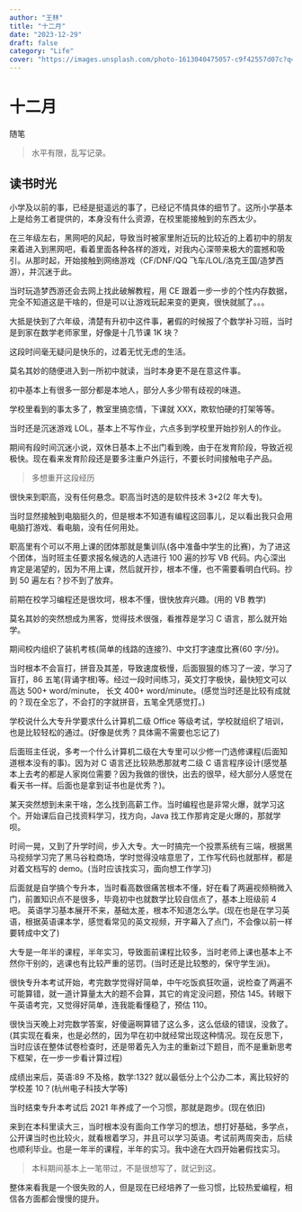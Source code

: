 ```yaml
---
author: "王林"
title: "十二月"
date: "2023-12-29"
draft: false
category: "Life"
cover: "https://images.unsplash.com/photo-1613040475057-c9f42557d07c?q=80&w=1548&auto=format&fit=crop&ixlib=rb-4.0.3&ixid=M3wxMjA3fDB8MHxwaG90by1wYWdlfHx8fGVufDB8fHx8fA%3D%3D" # image path/url
---
```


# 十二月

随笔

> 水平有限，乱写记录。

## 读书时光

小学及以前的事，已经是挺遥远的事了，已经记不情具体的细节了。这所小学基本上是给务工者提供的，本身没有什么资源，在校里能接触到的东西太少。

在三年级左右，黑网吧的风起，导致当时被家里附近玩的比较近的上着初中的朋友来着进入到黑网吧，看着里面各种各样的游戏，对我内心深带来极大的震撼和吸引。从那时起，开始接触到网络游戏（CF/DNF/QQ 飞车/LOL/洛克王国/造梦西游），并沉迷于此。

当时玩造梦西游还会去网上找此破解教程，用 CE 跟着一步一步的个性内存数据，完全不知道这是干啥的，但是可以让游戏玩起来变的更爽，很快就腻了。。。

大抵是快到了六年级，清楚有升初中这件事，暑假的时候报了个数学补习班，当时是到家在数学老师家里，好像是十几节课 1K 块？

这段时间毫无疑问是快乐的，过着无忧无虑的生活。

莫名其妙的随便进入到一所初中就读，当时本身更不是在意这件事。

初中基本上有很多一部分都是本地人，部分人多少带有歧视的味道。

学校里看到的事太多了，教室里搞恋情，下课就 XXX，欺软怕硬的打架等等。

当时还是沉迷游戏 LOL，基本上不写作业，六点多到学校里开始抄别人的作业。

期间有段时间沉迷小说，双休日基本上不出门看到晚，由于在发育阶段，导致近视极快。现在看来发育阶段还是要多注重户外运行，不要长时间接触电子产品。

> 多想重开这段经历

很快来到职高，没有任何悬念。职高当时选的是软件技术 3+2(2 年大专)。

当时显然接触到电脑挺久的，但是根本不知道有编程这回事儿，足以看出我只会用电脑打游戏、看电脑，没有任何用处。

职高里有个可以不用上课的团体那就是集训队(各中准备中学生的比赛)，为了进这个团体，当时班主任要求报名候选的人选进行 100 遍的抄写 VB 代码。内心深出肯定是渴望的，因为不用上课，然后就开抄，根本不懂，也不需要看明白代码。抄到 50 遍左右？抄不到了放弃。

前期在校学习编程还是很坎坷，根本不懂，很快放弃兴趣。(用的 VB 教学)

莫名其妙的突然想成为黑客，觉得技术很强，看推荐是学习 C 语言，那么就开始学。

期间校内组织了装机考核(简单的线路的连接?)、中文打字速度比赛(60 字/分)。

当时根本不会盲打，拼音及其差，导致速度极慢，后面狠狠的练习了一波，学习了盲打，86 五笔(背诵字根)等。经过一段时间练习，英文打字极快，最快短文可以高达 500+ word/minute， 长文 400+ word/minute。(感觉当时还是比较有成就的？现在全忘了，不会打的字就拼音，五笔全凭感觉打。)

学校说什么大专升学要求什么计算机二级 Office 等级考试，学校就组织了培训，也是比较轻松的通过。(好像是优秀？具体需不需要也忘记了)

后面班主任说，多考一个什么计算机二级在大专里可以少修一门选修课程(后面知道根本没有的事)。因为对 C 语言还比较熟悉那就考二级 C 语言程序设计(感觉基本上去考的都是人家岗位需要？因为我做的很快，出去的很早，经大部分人感觉在看天书一样。后面也是拿到证书也是优秀？)。

某天突然想到未来干啥，怎么找到高薪工作。当时编程也是非常火爆，就学习这个。开始课后自己找资料学习，找方向，Java 找工作那肯定是火爆的，那就学呗。

时间一晃，又到了升学时间，步入大专。大一时搞完一个投票系统有三端，根据黑马视频学习完了黑马谷粒商场，学时觉得没啥意思了，工作写代码也就那样，都是对着文档写的 demo。(当时应该找实习，面向想工作学习)

后面就是自学搞个专升本，当时看高数很痛苦根本不懂，好在看了两遍视频稍微入门，前置知识点不是很多，毕竟初中也就数学比较自信点了，基本上班级前 4 吧。
英语学习基本展开不来，基础太差，根本不知道怎么学。(现在也是在学习英语，根据英语课本学，感觉看常见的英文视频，开字幕入了点门，不会像以前一样要转成中文了)

大专是一年半的课程，半年实习，导致面前课程比较多，当时老师上课也基本上不然你干别的，逃课也有比较严重的惩罚。(当时还是比较憨的，保守学生派)。

很快专升本考试开始，考完数学觉得好简单，中午吃饭疯狂吹逼，说检查了两遍不可能算错，就一道计算量太大的题不会算，其它的肯定没问题，预估 145。转眼下午英语考完，又觉得好简单，连我能看懂稳了，预估 110。

很快当天晚上对完数学答案，好傻逼啊算错了这么多，这么低级的错误，没救了。(其实现在看来，也是必然的，因为早在初中就经常出现这种情况。现在反思下，当时应该在整体试卷检查时，还是带着先入为主的重新过下题目，而不是重新思考下框架，在一步一步看计算过程)

成绩出来后，英语:89 不及格，数学:132? 就以最低分上个公办二本，离比较好的学校差 10？(杭州电子科技大学等)

当时结束专升本考试后 2021 年养成了一个习惯，那就是跑步。(现在依旧)

来到在本科里读大三，当时根本没有面向工作学习的想法，想打好基础，多学点，公开课当时也比较火，就看根着学习，并且可以学习英语。考试前两周突击，后续也顺利毕业。也是一年半的课程，半年的实习。我中途在大四开始暑假找实习。

> 本科期间基本上一笔带过，不是很想写了，就记到这。

整体来看我是一个很失败的人，但是现在已经培养了一些习惯，比较热爱编程，相信各方面都会慢慢的提升。
